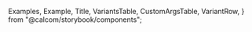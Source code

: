 
  Examples,
  Example,
  Title,
  VariantsTable,
  CustomArgsTable,
  VariantRow,
} from "@calcom/storybook/components";


<Meta title="UI/DatePicker" component={DatePicker} />

<Title title="DatePicker" suffix="Brief" subtitle="Version 1.0 — Last Update: 21 Aug 2023" />

## Definition

DatePicker is a clickable element that allows the user to select a specific date from the available list in the component.

## Structure

DatePicker component offers a complete and customizable element for the user to select a specific date in the calendar.

<CustomArgsTable of={DatePicker} />

<Examples title="DatePicker">
  <Example title="Default">
    <DatePicker />
  </Example>
</Examples>

<Title offset title="DatePicker" suffix="Variants" />

<Canvas>
  <Story
    name="DatePicker"
    args={{
      weekStart: 0,
      excludedDates: ["2023-08-20", "2023-08-21"],
      minDate: dayjs("2023-07-23").utc(),
      maxDate: dayjs("2023-08-30").utc(),
      selected: dayjs("2023-08-30").utc(),
      isLoading: false,
      onChange: (newDate) => console.log(newDate),
      onMonthChange: (newMonth) => console.log(newMonth),
    }}
    argTypes={{
      weekStart: {
        control: {
          type: "inline-radio",
          options: [0, 1, 2, 3, 4, 5, 6],
        },
      },
      selected: {
        control: "date"
      }
    }}>
    {({ weekStart, excludedDates, onChange, onMonthChange, minDate, maxDate, selected, isLoading }) => (
      <VariantsTable titles={["Default"]} columnMinWidth={150}>
        <VariantRow variant="Default">
          <DatePicker
            weekStart={weekStart}
            excludedDates={excludedDates}
            minDate={dayjs(minDate).utc()}
            maxDate={dayjs(maxDate).utc()}
            onChange={onChange}
            onMonthChange={onMonthChange}
            selected={dayjs(selected)}
            isLoading={isLoading}
          />
        </VariantRow>
      </VariantsTable>
    )}
  </Story>
</Canvas>
